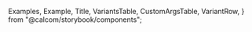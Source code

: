 
  Examples,
  Example,
  Title,
  VariantsTable,
  CustomArgsTable,
  VariantRow,
} from "@calcom/storybook/components";


<Meta title="UI/DatePicker" component={DatePicker} />

<Title title="DatePicker" suffix="Brief" subtitle="Version 1.0 — Last Update: 21 Aug 2023" />

## Definition

DatePicker is a clickable element that allows the user to select a specific date from the available list in the component.

## Structure

DatePicker component offers a complete and customizable element for the user to select a specific date in the calendar.

<CustomArgsTable of={DatePicker} />

<Examples title="DatePicker">
  <Example title="Default">
    <DatePicker />
  </Example>
</Examples>

<Title offset title="DatePicker" suffix="Variants" />

<Canvas>
  <Story
    name="DatePicker"
    args={{
      weekStart: 0,
      excludedDates: ["2023-08-20", "2023-08-21"],
      minDate: dayjs("2023-07-23").utc(),
      maxDate: dayjs("2023-08-30").utc(),
      selected: dayjs("2023-08-30").utc(),
      isLoading: false,
      onChange: (newDate) => console.log(newDate),
      onMonthChange: (newMonth) => console.log(newMonth),
    }}
    argTypes={{
      weekStart: {
        control: {
          type: "inline-radio",
          options: [0, 1, 2, 3, 4, 5, 6],
        },
      },
      selected: {
        control: "date"
      }
    }}>
    {({ weekStart, excludedDates, onChange, onMonthChange, minDate, maxDate, selected, isLoading }) => (
      <VariantsTable titles={["Default"]} columnMinWidth={150}>
        <VariantRow variant="Default">
          <DatePicker
            weekStart={weekStart}
            excludedDates={excludedDates}
            minDate={dayjs(minDate).utc()}
            maxDate={dayjs(maxDate).utc()}
            onChange={onChange}
            onMonthChange={onMonthChange}
            selected={dayjs(selected)}
            isLoading={isLoading}
          />
        </VariantRow>
      </VariantsTable>
    )}
  </Story>
</Canvas>
